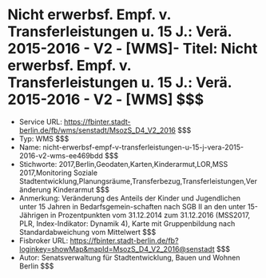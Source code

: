 # Nicht erwerbsf. Empf. v. Transferleistungen u. 15 J.: Verä. 2015-2016 - V2 - [WMS]- Titel: Nicht erwerbsf. Empf. v. Transferleistungen u. 15 J.: Verä. 2015-2016 - V2 - [WMS] $$$
- Service URL: https://fbinter.stadt-berlin.de/fb/wms/senstadt/MsozS_D4_V2_2016 $$$
- Typ: WMS $$$
- Name: nicht-erwerbsf-empf-v-transferleistungen-u-15-j-vera-2015-2016-v2-wms-ee469bdd $$$
- Stichworte: 2017,Berlin,Geodaten,Karten,Kinderarmut,LOR,MSS 2017,Monitoring Soziale Stadtentwicklung,Planungsräume,Transferbezug,Transferleistungen,Veränderung Kinderarmut $$$
- Anmerkung: Veränderung des Anteils der Kinder und Jugendlichen unter 15 Jahren in Bedarfsgemein-schaften nach SGB II an den unter 15-Jährigen in Prozentpunkten vom 31.12.2014 zum 31.12.2016 (MSS2017, PLR, Index-Indikator: Dynamik 4), Karte mit Gruppenbildung nach Standardabweichung vom Mittelwert $$$
- Fisbroker URL: https://fbinter.stadt-berlin.de/fb?loginkey=showMap&mapId=MsozS_D4_V2_2016@senstadt $$$
- Autor: Senatsverwaltung für Stadtentwicklung, Bauen und Wohnen Berlin $$$
